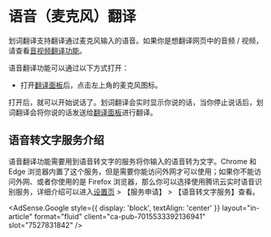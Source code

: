 
# 语音（麦克风）翻译

划词翻译支持翻译通过麦克风输入的语音。如果你是想翻译网页中的音频 / 视频，请查看[音视频翻译功能](video.md)。

语音翻译功能可以通过以下方式打开：

- 打开[翻译面板](panel.mdx)后，点击左上角的麦克风图标。

打开后，就可以开始说话了。划词翻译会实时显示你说的话，当你停止说话后，划词翻译会将你说的话发送给[翻译面板](panel.mdx)进行翻译。

## 语音转文字服务介绍

语音翻译功能需要用到语音转文字的服务将你输入的语音转为文字。Chrome 和 Edge 浏览器内置了这个服务，但是需要你能访问外网才可以使用；如果你不能访问外网、或者你使用的是 Firefox 浏览器，那么你可以选择使用腾讯云实时语音识别服务，详细介绍可以进入[设置页](options.mdx) > 【服务申请】 > 【语音转文字服务】查看。

<AdSense.Google
  style={{ display: 'block', textAlign: 'center' }}
  layout="in-article"
  format="fluid"
  client="ca-pub-7015533392136941"
  slot="7527831842"
/>
